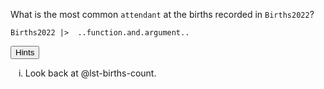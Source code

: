 ::: {.callout-tip #lck-1.5 collapse=true}

What is the most common `attendant` at the births recorded in `Births2022`?

```webr-r
Births2022 |>  ..function.and.argument..
```


<button class="btn btn-light" data-bs-toggle="collapse" data-bs-target="#LC01-02">Hints</button>
::: {.collapse id="LC01-02" .card .card-body}
i. Look back at @lst-births-count.
:::


:::
